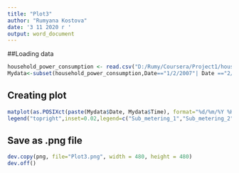 ```yaml
---
title: "Plot3"
author: "Rumyana Kostova"
date: '3 11 2020 г '
output: word_document
---
```


##Loading data

```r
household_power_consumption <- read.csv("D:/Rumy/Coursera/Project1/household_power_consumption.txt", sep=";", na.strings="?")
Mydata<-subset(household_power_consumption,Date=="1/2/2007"| Date =="2/2/2007")

```

## Creating plot

```r
matplot(as.POSIXct(paste(Mydata$Date, Mydata$Time), format="%d/%m/%Y %H:%M:%S"), cbind(Mydata$Sub_metering_1,Mydata$Sub_metering_2,Mydata$Sub_metering_3),type="l",col=c("black","red","blue"),lty=c(1,1,1), xlab="Date-time", ylab="Energy sub metering")
legend("topright",inset=0.02,legend=c("Sub_metering_1","Sub_metering_2","Sub_metering_3"),col=c("black","blue","red"), lty=1, cex=0.8, box.lty=0)

```

## Save as .png file

```r
dev.copy(png, file="Plot3.png", width = 480, height = 480)
dev.off()

```

